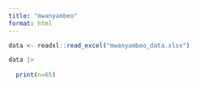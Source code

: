 ```yaml
---
title: "mwanyambeo"
format: html
---
```


```r

data <- readxl::read_excel("mwanyambeo_data.xlsx")

data |> 
 
  print(n=65)
```
